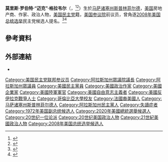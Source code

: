 {{noteTA
|G1 = USState
|T = zh-hans:迈克·格拉韦尔; zh-tw:麥克·格拉韋爾;
|1 = zh-hans:迈克; zh-tw:麥克;
}}
{{Infobox senator
| 姓名          = 迈克·格拉韦尔
| 原名          = Mike Gravel
| 圖像          = Mike Gravel.jpg
| 圖像大小      = 200px
| 圖像說明      = 迈克·格拉韦尔
| 職務          = [[阿拉斯加州|阿拉斯加州]][[聯邦參議員|聯邦參議員]]
| term_start          = 1969年1月3日
| term_end            =1981年1月3日
| predecessor         = {{le|歐內斯特·格魯寧|Ernest Gruening}}
| successor           = [[法蘭克·穆考斯基|法蘭克·穆考斯基]]
| 出生名                    = 
| 出生日期                  = {{birth date|1930|5|13}}
| 出生地點                  = {{美國}}[[马萨诸塞州|马萨诸塞州]][[斯普林菲尔德_(马萨诸塞州)|斯普林菲尔德]]
| 逝世日期                  = {{death date and age|2021|6|26|1930|5|13}}
| 逝世地點                  = {{USA}}[[加利福尼亞州|加利福尼亞州]][[海滨_(加利福尼亚州)|瑟夫賽德]]
| 國籍                      = {{美國}}
| 政黨                      = {{DP}}
| 居住地                    = {{美國}}[[加利福尼亞州|加利福尼亞州]]
| children = 2名
| 簽名                      = Mike Gravel Signature.svg
| 網站                      = {{URL|mikegravel.com}}
| 效忠                      = {{美國}}
| 服役                      = {{flag|United States Army}}
| 服役時間                  = 1951－1954年
| 軍銜                      = 
}}
'''莫里斯·罗伯特·“迈克”·格拉韦尔'''（{{lang-en|Maurice Robert "Mike" Gravel}}，{{bd|1930年|5月13日|2021年|6月26日|catIdx=Gravel}}<ref>{{Cite web|title=Former US Sen. Mike Gravel dies at 91|url=https://www.cnn.com/2021/06/27/politics/mike-gravel-us-senator-dies/index.html|access-date=2021-06-28|last=CNN|first=Chandelis Duster|work=[[CNN|CNN]]|language=en}}</ref><ref>{{Cite news|title=Mike Gravel, Unconventional Two-Term Alaska Senator, Dies at 91|url=https://www.nytimes.com/2021/06/27/us/politics/mike-gravel-dead.html|newspaper=[[纽约时报|纽约时报]]|date=2021-06-27|accessdate=2021-06-28|issn=0362-4331|language=en|first=Adam|last=Clymer}}</ref>）生於[[马萨诸塞州|马萨诸塞州]][[斯普林菲尔德_(马萨诸塞州)|斯普林菲尔德]]，[[美国|美国]]房地产商、作家、政治人物，[[美国民主党|美国民主党]]籍，[[美国参议院|美国参议院]]前议员，曾角逐[[2008年美国总统选举|2008年美国总统选举]]民主党候选人提名。<ref>{{Cite web|title=美民主党总统候选人举行首场“互联网辩论”|url=https://news.sina.com.cn/w/2007-07-24/145212262728s.shtml|access-date=2021-06-28|date=2007-07-24|work=|publisher=[[扬子晚报|扬子晚报]]|language=zh|via=新浪}}</ref><ref>{{Cite web|title=Mike Gravel: Everything you need to know about the 2020 presidential candidate|url=https://abcnews.go.com/Politics/mike-gravel-2020-presidential-candidate/story?id=64693650|accessdate=2021-01-10|date=2019-08-12|publisher=ABC News|language=en}}</ref>

==參考資料==
<references />

==外部連結==
* {{官方網站|https://mikegravel.com/}}

{{Authority control}}

{{DEFAULTSORT:Gravel, Mike}}
[[Category:美国民主党联邦参议员|Category:美国民主党联邦参议员]]
[[Category:阿拉斯加州眾議院議長|Category:阿拉斯加州眾議院議長]]
[[Category:阿拉斯加州眾議員|Category:阿拉斯加州眾議員]]
[[Category:美國民主黨員|Category:美國民主黨員]]
[[Category:美國政治作家|Category:美國政治作家]]
[[Category:美國企業家|Category:美國企業家]]
[[Category:美國陸軍軍官|Category:美國陸軍軍官]]
[[Category:美國自由意志主義者|Category:美國自由意志主義者]]
[[Category:美國反伊拉克戰爭人士|Category:美國反伊拉克戰爭人士]]
[[Category:哥倫比亞大學校友|Category:哥倫比亞大學校友]]
[[Category:法國裔美國人|Category:法國裔美國人]]
[[Category:马萨诸塞州斯普林菲尔德人|Category:马萨诸塞州斯普林菲尔德人]]
[[Category:阿拉斯加州民主黨人|Category:阿拉斯加州民主黨人]]
[[Category:失讀症者|Category:失讀症者]]
[[Category:1972年美国副总统候选人|Category:1972年美国副总统候选人]]
[[Category:2020年美國總統選舉候選人|Category:2020年美國總統選舉候選人]]
[[Category:20世纪一位论派|Category:20世纪一位论派]]
[[Category:20世纪美国政治人物|Category:20世纪美国政治人物]]
[[Category:21世紀美國政治人物|Category:21世紀美國政治人物]]
[[Category:2008年美国总统选举候选人|Category:2008年美国总统选举候选人]]